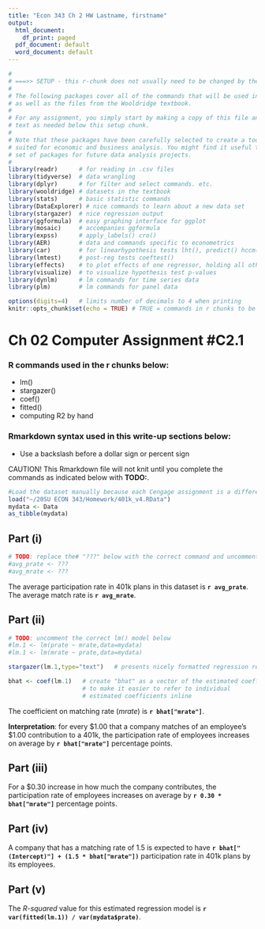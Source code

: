 ```yaml
---
title: "Econ 343 Ch 2 HW Lastname, firstname"
output:
  html_document:
    df_print: paged
  pdf_document: default
  word_document: default
---
```


```r
#
# ===>> SETUP - this r-chunk does not usually need to be changed by the student.
#
# The following packages cover all of the commands that will be used in this class,
# as well as the files from the Wooldridge textbook.
# 
# For any assignment, you simply start by making a copy of this file and add the R chunks and
# text as needed below this setup chunk. 
#
# Note that these packages have been carefully selected to create a toolkit that is ideally
# suited for economic and business analysis. You might find it useful to keep this template and
# set of packages for future data analysis projects.
#
library(readr)      # for reading in .csv files
library(tidyverse)  # data wrangling
library(dplyr)      # for filter and select commands. etc.
library(wooldridge) # datasets in the textbook
library(stats)      # basic statistic commands
library(DataExplorer) # nice commands to learn about a new data set
library(stargazer)  # nice regression output
library(ggformula)  # easy graphing interface for ggplot
library(mosaic)     # accompanies ggformula
library(expss)      # apply_labels() cro()
library(AER)        # data and commands specific to econometrics
library(car)        # for linearhypothesis tests lht(), predict() hccm() heterosced.
library(lmtest)     # post-reg tests coeftest()
library(effects)    # to plot effects of one regressor, holding all others constant
library(visualize)  # to visualize hypothesis test p-values
library(dynlm)      # lm commands for time series data
library(plm)        # lm commands for panel data

options(digits=4)   # limits number of decimals to 4 when printing
knitr::opts_chunk$set(echo = TRUE) # TRUE = commands in r chunks to be echoed in outfile
```
# Ch 02 Computer Assignment #C2.1

### R commands used in the r chunks below:
- lm()
- stargazer()
- coef()
- fitted()
- computing R2 by hand

### Rmarkdown syntax used in this write-up sections below:

- Use a backslash before a dollar sign or percent sign

CAUTION! This Rmarkdown file will not knit until you complete the commands
as indicated below with **TODO:**.

```r
#Load the dataset manually because each Cengage assignment is a different version
load("~/20SU ECON 343/Homework/401k_v4.RData")
mydata <- Data  
as_tibble(mydata)  
```

## Part (i)
```r
# TODO: replace the# "???" below with the correct command and uncomment the line
#avg_prate <- ???
#avg_mrate <- ???
```
The average participation rate in 401k plans in this dataset is **`r avg_prate`**. The average match rate is **`r avg_mrate`**.

## Part (ii)
```r
# TODO: uncomment the correct lm() model below
#lm.1 <- lm(prate ~ mrate,data=mydata) 
#lm.1 <- lm(mrate ~ prate,data=mydata) 

stargazer(lm.1,type="text")   # presents nicely formatted regression results

bhat <- coef(lm.1)   # create "bhat" as a vector of the estimated coefficients
                     # to make it easier to refer to individual 
                     # estimated coefficients inline
```


The coefficient on matching rate (*mrate*) is **`r bhat["mrate"]`**. 

**Interpretation**: for every
\$1.00 that a company matches of an employee's \$1.00 contribution to a 401k,
the participation
rate of employees
increases on average by **`r bhat["mrate"]`** percentage points.

## Part (iii)
For a \$0.30 increase in how much the company contributes, the participation
rate of employees increases on average by **`r 0.30 * bhat["mrate"]`** percentage points.

## Part (iv)
A company that has a matching rate of 1.5 is expected to have **`r bhat["(Intercept)"] + (1.5 * bhat["mrate"])`** participation rate in
401k plans by its employees.

## Part (v)
The *R-squared* value for this estimated regression model is 
**`r var(fitted(lm.1)) / var(mydata$prate)`**. 
